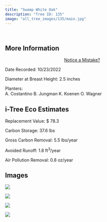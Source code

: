 ```yaml
---
title: "Swamp White Oak"
description: "Tree ID: 135"
image: "all_tree_images/135/main.jpg"
---
```


<br>

## **More Information**
::: column-margin
<center><a class="button" href="https://forms.gle/W6f5nwYxrM33hF4f7">Notice a Mistake?</a></center>
:::


Date Recorded:  10/23/2022

Diameter at Breast Height:  2.5  inches

Planters:  
A. Costantino
B. Jungman
K. Koenen
O. Wagner

## **i-Tree Eco Estimates**


 Replacement Value: $ 78.3

 Carbon Storage:  37.6  lbs

 Gross Carbon Removal:  5.5  lbs/year

 Avoided Runoff:  1.8  ft<sup>3</sup>/year

 Air Pollution Removal:  0.8  oz/year

## **Images**


 ![](all_tree_images/135/IMG_6871.jpg)

 ![](all_tree_images/135/IMG_6872.jpg)

 ![](all_tree_images/135/IMG_6873.jpg)

 ![](all_tree_images/135/main.jpg)
